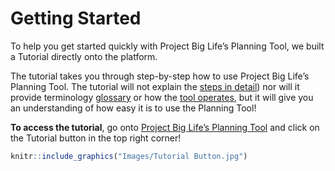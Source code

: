 # Getting Started

To help you get started quickly with Project Big Life's Planning Tool, we built a Tutorial directly onto the platform.

The tutorial takes you through step-by-step how to use Project Big Life's Planning Tool. The tutorial will not explain the [steps in detail](#howto)) nor will it provide terminology [glossary](#glossary) or how the [tool operates](#mport), but it will give you an understanding of how easy it is to use the Planning Tool! 

**To access the tutorial**, go onto [Project Big Life's Planning Tool](http://planning.projectbiglife.ca/) and click on the Tutorial button in the top right corner!

```r
knitr::include_graphics("Images/Tutorial Button.jpg")
```
